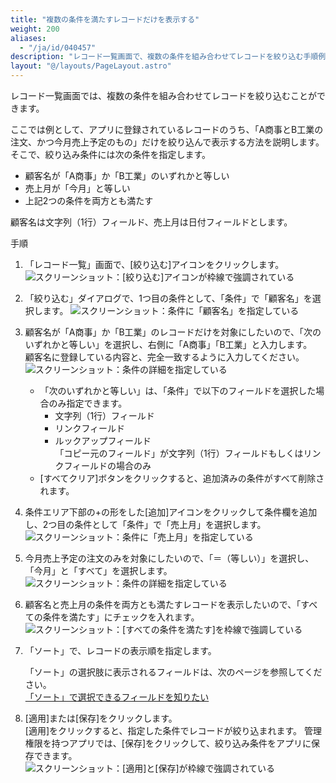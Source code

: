 ```yaml
---
title: "複数の条件を満たすレコードだけを表示する"
weight: 200
aliases:
  - "/ja/id/040457"
description: "レコード一覧画面で、複数の条件を組み合わせてレコードを絞り込む手順例を紹介します。"
layout: "@/layouts/PageLayout.astro"
---
```




レコード一覧画面では、複数の条件を組み合わせてレコードを絞り込むことができます。

ここでは例として、アプリに登録されているレコードのうち、「A商事とB工業の注文、かつ今月売上予定のもの」だけを絞り込んで表示する方法を説明します。   
そこで、絞り込み条件には次の条件を指定します。

* 顧客名が「A商事」か「B工業」のいずれかと等しい
* 売上月が「今月」と等しい  
* 上記2つの条件を両方とも満たす  

顧客名は文字列（1行）フィールド、売上月は日付フィールドとします。

<Heading id="app_collectdata_filter_multi_10">手順</Heading>
1. 「レコード一覧」画面で、[絞り込む]アイコンをクリックします。
   <Img src="/k/kintone/img-ja/filter_multi_img01.png" alt="スクリーンショット：[絞り込む]アイコンが枠線で強調されている" />

1. 「絞り込む」ダイアログで、1つ目の条件として、「条件」で「顧客名」を選択します。
   <Img src="/k/kintone/img-ja/filter_multi_img02.png" alt="スクリーンショット：条件に「顧客名」を指定している" />

1. 顧客名が「A商事」か「B工業」のレコードだけを対象にしたいので、「次のいずれかと等しい」を選択し、右側に「A商事」「B工業」と入力します。  
  顧客名に登録している内容と、完全一致するように入力してください。  
   <Img src="/k/kintone/img-ja/filter_multi_img03.png" alt="スクリーンショット：条件の詳細を指定している" />

   <Note>

   * 「次のいずれかと等しい」は、「条件」で以下のフィールドを選択した場合のみ指定できます。
     * 文字列（1行）フィールド
     * リンクフィールド
     * ルックアップフィールド  
       「コピー元のフィールド」が文字列（1行）フィールドもしくはリンクフィールドの場合のみ
   * [すべてクリア]ボタンをクリックすると、追加済みの条件がすべて削除されます。

   
   </Note>

1. 条件エリア下部の+の形をした[追加]アイコンをクリックして条件欄を追加し、2つ目の条件として「条件」で「売上月」を選択します。
   <Img src="/k/kintone/img-ja/filter_multi_img04.png" alt="スクリーンショット：条件に「売上月」を指定している" />

1. 今月売上予定の注文のみを対象にしたいので、「＝（等しい）」を選択し、「今月」と「すべて」を選択します。
   <Img src="/k/kintone/img-ja/filter_multi_img05.png" alt="スクリーンショット：条件の詳細を指定している" />

1. 顧客名と売上月の条件を両方とも満たすレコードを表示したいので、「すべての条件を満たす」にチェックを入れます。  
   <Img src="/k/kintone/img-ja/filter_multi_img06.png" alt="スクリーンショット：[すべての条件を満たす]を枠線で強調している" />

1. 「ソート」で、レコードの表示順を指定します。

   <Note>

   「ソート」の選択肢に表示されるフィールドは、次のページを参照してください。  
   [「ソート」で選択できるフィールドを知りたい](/k/ja/id/040225.html)

   
   </Note>

1. [適用]または[保存]をクリックします。  
  [適用]をクリックすると、指定した条件でレコードが絞り込まれます。
  管理権限を持つアプリでは、[保存]をクリックして、絞り込み条件をアプリに保存できます。
   <Img src="/k/kintone/img-ja/filter_multi_img07.png" alt="スクリーンショット：[適用]と[保存]が枠線で強調されている" />
